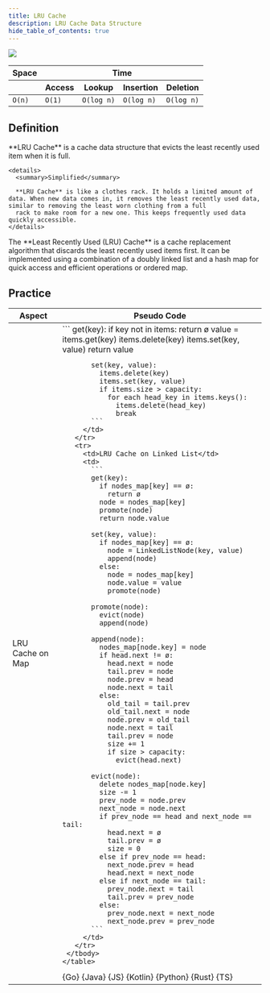 ```yaml
---
title: LRU Cache
description: LRU Cache Data Structure
hide_table_of_contents: true
---
```




![](./assets/lruCache/lruCache.svg)

<table>
  <thead>
    <tr>
      <th>Space</th>
      <th colspan="4">Time</th>
    </tr>
    <tr>
      <th></th>
      <th>Access</th>
      <th>Lookup</th>
      <th>Insertion</th>
      <th>Deletion</th>
    </tr>
  </thead>
  <tbody>
    <tr>
      <td>
        <code className="fair">O(n)</code>
      </td>
      <td>
        <code className="excellent">O(1)</code>
      </td>
      <td>
        <code className="good">O(log n)</code>
      </td>
      <td>
        <code className="good">O(log n)</code>
      </td>
      <td>
        <code className="good">O(log n)</code>
      </td>
    </tr>
  </tbody>
</table>

## Definition

<Tabs>
  <TabItem value="short" label="Short">
    **LRU Cache** is a cache data structure that evicts the least recently used item when it is full.

    <details>
      <summary>Simplified</summary>

      **LRU Cache** is like a clothes rack. It holds a limited amount of data. When new data comes in, it removes the least recently used data, similar to removing the least worn clothing from a full
      rack to make room for a new one. This keeps frequently used data quickly accessible.
    </details>

  </TabItem>
  <TabItem value="detailed" label="Detailed">
    The **Least Recently Used (LRU) Cache** is a cache replacement algorithm that discards the least recently used items first. It can be implemented using a combination of a doubly linked list and a
    hash map for quick access and efficient operations or ordered map.
  </TabItem>
</Tabs>

## Practice

<Tabs>
  <TabItem value="practice" label="Practice">
    <table>
      <thead>
      <tr>
        <th>Aspect</th>
        <th>Pseudo Code</th>
      </tr>
      </thead>
     <tbody>
       <tr>
         <td>LRU Cache on Map</td>
         <td>
           ```
           get(key):
             if key not in items:
               return ø
             value = items.get(key)
             items.delete(key)
             items.set(key, value)
             return value

           set(key, value):
             items.delete(key)
             items.set(key, value)
             if items.size > capacity:
               for each head_key in items.keys():
                 items.delete(head_key)
                 break
           ```
         </td>
       </tr>
       <tr>
         <td>LRU Cache on Linked List</td>
         <td>
           ```
           get(key):
             if nodes_map[key] == ø:
               return ø
             node = nodes_map[key]
             promote(node)
             return node.value

           set(key, value):
             if nodes_map[key] == ø:
               node = LinkedListNode(key, value)
               append(node)
             else:
               node = nodes_map[key]
               node.value = value
               promote(node)

           promote(node):
             evict(node)
             append(node)

           append(node):
             nodes_map[node.key] = node
             if head.next != ø:
               head.next = node
               tail.prev = node
               node.prev = head
               node.next = tail
             else:
               old_tail = tail.prev
               old_tail.next = node
               node.prev = old_tail
               node.next = tail
               tail.prev = node
               size += 1
               if size > capacity:
                 evict(head.next)

           evict(node):
             delete nodes_map[node.key]
             size -= 1
             prev_node = node.prev
             next_node = node.next
             if prev_node == head and next_node == tail:
               head.next = ø
               tail.prev = ø
               size = 0
             else if prev_node == head:
               next_node.prev = head
               head.next = next_node
             else if next_node == tail:
               prev_node.next = tail
               tail.prev = prev_node
             else:
               prev_node.next = next_node
               next_node.prev = prev_node
           ```
         </td>
       </tr>
     </tbody>
    </table>

  </TabItem>
  <TabItem value="solution" label="Solution">
    <Tabs queryString="code">
      <TabItem value="go" label="" attributes={{title: "Go Lang", className: "code_lang go m"}}><CodeBlock language="go">{Go}</CodeBlock></TabItem>
      <TabItem value="java" label="" attributes={{title: "Java", className: "code_lang java m"}}><CodeBlock language="java">{Java}</CodeBlock></TabItem>
      <TabItem value="js" label="" attributes={{title: "JavaScript", className: "code_lang js m"}}><CodeBlock language="js">{JS}</CodeBlock></TabItem>
      <TabItem value="kotlin" label="" attributes={{title: "Kotlin", className: "code_lang kotlin m"}}><CodeBlock language="kotlin">{Kotlin}</CodeBlock></TabItem>
      <TabItem value="python" label="" attributes={{title: "Python", className: "code_lang python m"}}><CodeBlock language="python">{Python}</CodeBlock></TabItem>
      <TabItem value="rust" label="" attributes={{title: "Rust", className: "code_lang rust m"}}><CodeBlock language="rust">{Rust}</CodeBlock></TabItem>
      <TabItem value="ts" label="" attributes={{title: "TypeScript", className: "code_lang ts m"}}><CodeBlock language="ts">{TS}</CodeBlock></TabItem>
    </Tabs>
  </TabItem>
</Tabs>
